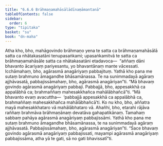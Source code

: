 ```yaml
---
title: "6.6.6 Brāhmaṇamahāsālādīnaṃāmantanā"
tableOfContents: false
sidebar:
  order: 6
type: "tipitaka"
basket: "su"
book: "dn-maha"
---
```



<DynamicBreadcrumb />

<Division number="324" book="dn-maha" bookNo="7" page="199">

<Paragraph number="736" book="dn-maha">
Atha kho, bho, mahāgovindo brāhmaṇo yena te satta ca brāhmaṇamahāsālā satta ca nhātakasatāni tenupasaṅkami; upasaṅkamitvā te satta ca brāhmaṇamahāsāle satta ca nhātakasatāni etadavoca—  “aññaṃ dāni bhavanto ācariyaṃ pariyesantu, yo bhavantānaṃ mante vācessati. Icchāmahaṃ, bho, agārasmā anagāriyaṃ pabbajituṃ. Yathā kho pana me sutaṃ brahmuno āmagandhe bhāsamānassa. Te na sunimmadayā agāraṃ ajjhāvasatā, pabbajissāmahaṃ, bho, agārasmā anagāriyan”ti. “Mā bhavaṃ govindo agārasmā anagāriyaṃ pabbaji. Pabbajjā, bho, appesakkhā ca appalābhā ca; brahmaññaṃ mahesakkhañca mahālābhañcā”ti. “Mā bhavanto evaṃ avacuttha—  ‘pabbajjā appesakkhā ca appalābhā ca, brahmaññaṃ mahesakkhañca mahālābhañcā’ti. Ko nu kho, bho, aññatra mayā mahesakkhataro vā mahālābhataro vā. Ahañhi, bho, etarahi rājāva raññaṃ brahmāva brāhmaṇānaṃ devatāva gahapatikānaṃ. Tamahaṃ sabbaṃ pahāya agārasmā anagāriyaṃ pabbajissāmi. Yathā kho pana me sutaṃ brahmuno āmagandhe bhāsamānassa, te na sunimmadayā agāraṃ ajjhāvasatā. Pabbajissāmahaṃ, bho, agārasmā anagāriyan”ti. “Sace bhavaṃ govindo agārasmā anagāriyaṃ pabbajissati, mayampi agārasmā anagāriyaṃ pabbajissāma, atha yā te gati, sā no gati bhavissatī”ti.
</Paragraph>
</Division>